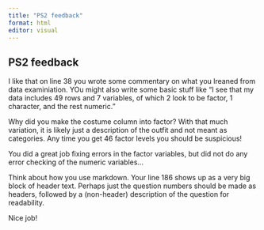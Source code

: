 ```yaml
---
title: "PS2 feedback"
format: html
editor: visual
---
```


## PS2 feedback
I like that on line 38 you wrote some commentary on what you lreaned from data examiniation. YOu might also write some basic stuff like "I see that my data includes 49 rows and 7 variables, of which 2 look to be factor, 1 character, and the rest numeric."

Why did you make the costume column into factor? With that much variation, it is likely just a description of the outfit and not meant as categories. Any time you get 46 factor levels you should be suspicious!

You did a great job fixing errors in the factor variables, but did not do any error checking of the numeric variables...

Think about how you use markdown. Your line 186 shows up as a very big block of header text. Perhaps just the question numbers should be made as headers, followed by a (non-header) description of the question for readability.

Nice job!
